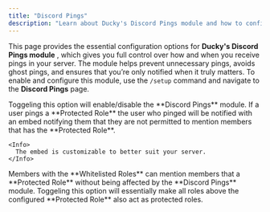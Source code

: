 ```yaml
---
title: "Discord Pings"
description: "Learn about Ducky's Discord Pings module and how to configure it."
---
```


This page provides the essential configuration options for **Ducky's Discord Pings module** , which gives you full control over how and when you receive pings in your server. The module helps prevent unnecessary pings, avoids ghost pings, and ensures that you’re only notified when it truly matters. To enable and configure this module, use the `/setup` command and navigate to the **Discord Pings** page.

<Steps>
  <Step title="Module Enabled" titleSize="h2">
    Toggeling this option will enable/disable the **Discord Pings** module.
  </Step>
  <Step title="Protected Roles" titleSize="h2">
    If a user pings a **Protected Role** the user who pinged will be notified with an embed notifying them that they are not permitted to mention members that has the **Protected Role**.

    <Info>
      The embed is customizable to better suit your server.
    </Info>
  </Step>
  <Step title="Whitelisted Roles" titleSize="h2">
    Members with the **Whitelisted Roles** can mention members that a **Protected Role** without being affected by the **Discord Pings** module.
  </Step>
  <Step title="Hierarchy Enabled" titleSize="h2">
    Toggeling this option will essentially make all roles above the configured **Protected Role** also act as protected roles.
  </Step>
</Steps>